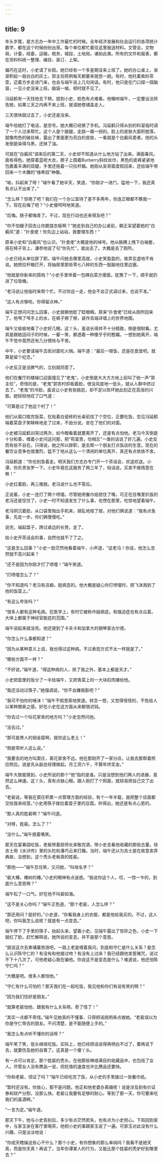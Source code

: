 ```yaml
---
---
---
```

title: 9
---




年头岁尾，是方志办一年中工作最忙的时候。全年经济发展和社会运行的各项统计数字，都在这个时候纷纷出笼。每个单位都忙着往这里报送材料。文管会，文物局，计委，经委，运输，税务，城投，土地局。诸如此类。所有的文件和报表，都在资料科统一整理、编目、装订、上架。

偏巧在这时，小史请了长假。她已经有一个多星期没来上班了。她的办公桌上，渐渐积起一层白白的灰土。郭主任照例每天都要来晃悠一趟。有时，他托着紫砂茶壶，迈着方步走进门来，也会与端午说上几句闲话。有时，他只是在门口探一探脑袋，一见小史没来上班，脑袋一缩，顿时就不见了。

冯延鹤有一天找他去下棋，提到小史，脸色有点难看。他嘱咐端午，一定要设法转告她，如果三天之内再不来上班，就请她卷铺盖走人。

三天很快就过去了，小史还是没来。

端午给她打了电话，是空号。她大概已经换了手机。冯延鹤只得从别的科室临时调了一个人过来帮忙。这个人是个跛腿，走路一瘸一拐的。脸上的皮肤大面积脱落，就像肉色的破丝袜，露出了里面更为亮白的皮肤，一看就是个白癜风患者。他的头发倒是染得乌黑，还抹了油。

可就在“白癜风”调来后的第二天，小史却不知道从什么地方钻了出来。满面春风，面有得色。她穿着蓝呢大衣，脖子上围着Burberry斜纹丝巾，黑色的皮裤紧紧地包裹着丰满的双腿，手里还拖着一只拉杆箱。她刚从吴哥窟度假回来，还给端午带回来一个木雕的“维希奴”神像。

“呦，抖起来了呀！”端午看了她半天，笑道，“你刚才一进门，猛地一下，我还真有点认不出来了。”

“怎么样？惊艳了吧？我们在一个办公室待了差不多两年，你连正眼都不瞧我一下。现在后悔了吧？”小史傻呵呵地笑道。

“后悔。肠子都悔青了。不过，现在行动也还来得及吧？”

“你不怕嫂子回去让你跪搓衣板啊？”她走到自己的办公桌前，朝正呆望着她的“白癜风”道：“扑食佬！你先边上站站，我要理东西！”

原来小史和“白癜风”也认识。“扑食佬”大概是他的绰号。他从胳膊上拽下白袖套，搭在椅子背上，谦恭地说了句“你先忙”，就出去了。大概是去了厕所。

小史已经从单位辞了职。端午问她去哪里高就，小史笑盈盈的，故弄玄虚地不肯说。她把拉杆箱打开，将抽屉里那些零七八碎的东西一股脑地往里边塞。

“他就是你新来的搭档？”小史手里举着一包辣白菜方便面，犹豫了一下，顺手就扔进了垃圾桶。

“老冯说让他临时来帮个忙。不过你这一走，他会不会正式调过来，也说不准。”

“这人有点够呛。你得留点神。”

端午正想问问怎么回事，小史就朝他眨了眨眼睛。原来“扑食佬”已经从厕所回来了。他甩了甩手上的水，在裤子擦了擦，装作去端详墙上的世界地图。

端午又偷偷地看了小史好几眼。这丫头，虽说长得并不十分精致，倒是很耐看。尤其是跟她逗闷子的时候，一颦一笑，都透着一种傻乎乎的憨媚。一想到她离开，端午不觉中竟然还有几分惆怅与不舍。

中午，小史要请端午去街对面吃火锅。端午道：“最后一顿饭，还是在食堂吧。就算是留个纪念。”

小史反正是没脾气的，立刻就同意了。

他们在餐厅的楼梯口迎面撞见了“老鬼”。小史倒是大大方方地上前叫了他一声“郭主任”，奇怪的是，“老鬼”郭杏村却板着脸，很没风度地一低头，就从人群中挤过去了。“老鬼”的冷脸，虽说让小史有些尴尬，却不足以败坏她此刻正在高涨的兴致。她轻轻地叹了口气道：

“可算是过了他这个村了！”

他们从窗口取完饭菜，在贴着白瓷砖的长桌前找了个空位，正要吃饭，忽见冯延鹤端着菜盘子笑眯眯地走了过来，不由分说，坐在了他们的对面。

小史被冯延鹤训哭过两次，如今眼看着就要离开了，还是有点怕他。老冯今天倒是十分和善，缠着小史问这问那，把“苟富贵，勿相忘”一类的话说了好几遍。小史反而有些不自在。只得说，她之所以辞职，是去帮一个朋友打点饭店的生意。现在的餐饮业竞争也很激烈，猛不丁地从这么一个清闲的单位离开，真还有点依依不舍。

冯延鹤道：“你也别急着走。明天我们方志办专门开一个茶话会，欢送欢送。小谭，你负责张罗一下。小史毕竟在这服务了两三年了，俗话说，买卖不做情意在嘛！”

小史红着脸，再三推脱。老冯说什么也不答应。

正说着，小史一连打了两个喷嚏。尽管她用餐巾纸捂住了嘴，可正在往嘴里扒饭的老冯还是怔住了。小史一时不知道发生了什么事，也愣在那里，吃惊地望着端午。

老冯阴沉着脸，从口袋里掏出手机来，胡乱地按了按，对他们俩说道：“我有点急事，先走一步。你们俩慢慢吃。”

说完，端起盘子，跨过桌边的长凳，走了。

给小史开茶话会的事，自然也就不了了之。

“这是怎么回事？”小史一脸茫然地看着端午，小声道，“这老冯！你说，他怎么忽然就不高兴起来？

“还不是因为你刚才打了喷嚏！”端午笑道。

“打喷嚏怎么了？”

“你不知道吗？老冯有洁癖。挺病态的。他大概是疑心你打喷嚏时，把飞沫溅到了他的饭菜上。”

“有这么夸张吗？”

“很多人都有这种毛病。在医学上，有时它被称作疑病症。和强迫症也有点瓜葛。大体上都属于神经官能症的范围。”

端午说起来就没完。他还提到了卡夫卡和加拿大的钢琴家古尔德。

“你怎么什么事都知道？”

“因为从某种意义上说，我也得过这种病。不过表现方式不太一样就是了。”

“哪些方面不一样？”

“不好说，”端午道，“得这种病的人，除了我之外，基本上都是天才。”

小史把盘里的饭分了一半给端午，又把青菜上的一大块扣肉搛给他。

“我还没动过筷子，”她强调说，“你不会嫌我脏吧？”

“我可不怕你的唾沫！”端午不假思索地笑道。转念一想，又觉得怪怪的，不免给人以某种猥亵之感。好在小史在这方面从来都很迟钝。

“你去过一个叫花家舍的地方吗？”小史忽然问他。

“没去过。”

“那可是男人的销金窟啊，就你这么老土！”

“倒是常听人这么说。”

“我要去的地方叫窦庄，离花家舍不远。他在那刚开了一家分店，让我去那帮着照应照应。说是先从副总经理做起。月工资六千，不算年终奖金。”

端午大致能猜到，小史所说的那个“他”指的是谁。只是没想到他们两人的进展，竟然这么神速。这丫头，真有点缺心眼。跟人刚打了个照面，就轻易把自己交了出去。

“老裴说，等我在窦庄积累一点管理方面的经验，有个一年半载，就把整个店面都交给我来经营。”小史用筷子拨拉着盘子里的豆腐。听得出，她还是有点心思的。

“那人真的姓裴啊？”端午问道。

“对呀，姓裴。怎么了？”

“没什么。”端午抿着嘴笑。

那天在宴春园吃饭，老板带着厨师长来敬完酒，带小史去看他收藏的那些古董。徐吉士用《水浒传》里的头陀和潘巧云来打趣。当时，端午还以为吉士是在故意卖弄典故，没想到，这个秃头老板真的姓裴。

“那他——”端午忍住笑，又问她，“叫啥名字？”

“裴大椿，椿树的椿。”小史的眼神有点迷惑。“我说你这个人，哎，一惊一乍的，到底什么意思啊？”

端午松了一口气。好在他不叫裴如海。

“这不是关心你吗？”端午正色道，“那个老裴，人怎么样？”

“那还用问？挺好的。”小史道，“你看我身上的衣服，都是他给我买的。不过，这人吧，你叫我怎么说呢？就是有一点变态。”

端午停下了手里的筷子，抬起头来，望着小史。见端午露出了惊异之色，小史一下就红了脸，赶忙解释说，她所说的变态，并不是那个意思。

“就说这次去柬埔寨旅游吧，一路上老是缠着我问，到底和守仁是什么关系？是怎么认识陈守仁的？有没有和他接过吻？有没有上过床？我已经跟他发誓赌咒，说过不下十几次了。可他老疑心我在骗他。你说这不是变态是什么？难道说，他还怕陈守仁吗？”

“大概是吧。很多人都怕他。”

“守仁有什么可怕的？那天我们在一起吃饭，我见他和你们有说有笑的啊？”

“因为我们恰好是朋友。”

“就算老裴怕他，跟我有什么关系呀。奇了怪了！”

“其实一点都不奇怪。”端午见她真的不懂事，只得把话挑明来点拨她。“老裴误以为你是守仁带去的朋友。不问清楚，是不能随便上手的。”

“我怎么有点听不懂你的话呀？”

端午笑了笑，低头继续吃饭。实际上，他已经把话说得再明白不过了，要再说下去，就要伤及她的自尊了。这真是一个傻丫头。

有一点可以肯定，那个姓裴的秃头，在他那些琳琅满目的收藏品中，也包括了女人。尽管女人没有赝品一说，但贬值的速度也许比赝品还要快。

“你和老裴，领证了吗？”端午已经吃完了饭，从小史的手里接过一张餐巾纸。

“暂时还没有。你放心，那不是问题。他正和他老婆办离婚呢！说是涉及到有价证券和财产分割，没那么快。老裴让我要有足够的耐心。等到了那一天，你可要来吃我们的喜酒啊。”

“一言为定。”端午道。





那天下午，他与小史告别后，多少有点茫然若失，也有点为小史担心。下班回到家中，与家玉坐在客厅里喝茶，他把小史的事跟家玉说了一遍。可家玉对此没有什么兴趣，只是淡淡地说：

“你成天瞎操这些心干什么？那个小史，有你想象的那么单纯吗？我看不是她天真，而是你天真！再说了，当年你谭某人的行为，又能比那个姓裴的秃驴好到哪里去？”